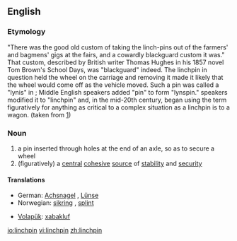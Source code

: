 ==English==

===Etymology===
"There was the good old custom of taking the linch-pins out of the farmers' and bagmens' gigs at the fairs, and a cowardly blackguard custom it was." That custom, described by British writer Thomas Hughes in his 1857 novel Tom Brown's School Days, was "blackguard" indeed. The linchpin in question held the wheel on the carriage and removing it made it likely that the wheel would come off as the vehicle moved. Such a pin was called a "lynis" in {{OE.}}; Middle English speakers added "pin" to form "lynspin." {{ME.}} speakers modified it to "linchpin" and, in the mid-20th century, began using the term figuratively for anything as critical to a complex situation as a linchpin is to a wagon. (taken from [http://www.merriamwebster.com])

===Noun===
{{en-noun}}

# a pin inserted through holes at the end of an axle, so as to secure a wheel
# (figuratively) a [[central]] [[cohesive]] [[source]] of [[stability]] and [[security]]

====Translations====
{{trans-top|a securing pin}}
*German: [[Achsnagel]] {{m}}, [[Lünse]] {{f}}
*Norwegian: [[sikring]] {{m}}, [[splint]] {{m}}
{{trans-mid}}
*[[Volapük]]: [[xabakluf]]
{{trans-bottom}}

[[io:linchpin]]
[[vi:linchpin]]
[[zh:linchpin]]